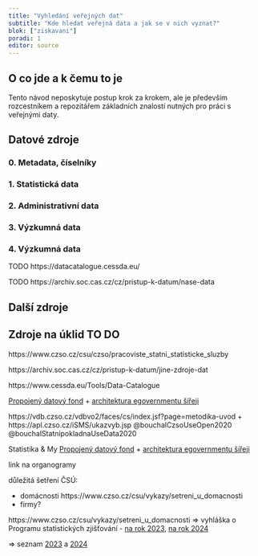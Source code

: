 ```yaml
---
title: "Vyhledání veřejných dat"
subtitle: "Kde hledat veřejná data a jak se v nich vyznat?"
blok: ["ziskavani"]
poradi: 1
editor: source
---
```


## O co jde a k čemu to je

Tento návod neposkytuje postup krok za krokem, ale je především rozcestníkem a repozitářem základních znalostí nutných pro práci s veřejnými daty.

## Datové zdroje

### 0. Metadata, číselníky

### 1. Statistická data

### 2. Administrativní data

### 3. Výzkumná data

### 4. Výzkumná data

TODO https://datacatalogue.cessda.eu/

TODO https://archiv.soc.cas.cz/cz/pristup-k-datum/nase-data

## Další zdroje

## Zdroje na úklid TO DO

https://www.czso.cz/csu/czso/pracoviste_statni_statisticke_sluzby

https://archiv.soc.cas.cz/cz/pristup-k-datum/jine-zdroje-dat


https://www.cessda.eu/Tools/Data-Catalogue 


[Propojený datový fond](https://archi.gov.cz/znalostni_baze:ga_ppdf?s[]=propojen%C3%BD%2A&s[]=datov%C3%BD%2A&s[]=fond%2A) + [architektura egovernmentu šířeji](https://archi.gov.cz/)

https://vdb.czso.cz/vdbvo2/faces/cs/index.jsf?page=metodika-uvod + https://apl.czso.cz/iSMS/ukazvyb.jsp
@bouchalCzsoUseOpen2020
@bouchalStatnipokladnaUseData2020

Statistika & My
[Propojený datový fond](https://archi.gov.cz/znalostni_baze:ga_ppdf?s[]=propojen%C3%BD%2A&s[]=datov%C3%BD%2A&s[]=fond%2A) + [architektura egovernmentu šířeji](https://archi.gov.cz/)

link na organogramy

důležitá šetření ČSÚ: 

- domácnosti https://www.czso.cz/csu/vykazy/setreni_u_domacnosti
- firmy?

https://www.czso.cz/csu/vykazy/setreni_u_domacnosti => vyhláška o Programu statistických zjišťování - [na rok 2023](https://www.zakonyprolidi.cz/cs/2022-324), [na rok 2024](https://www.zakonyprolidi.cz/monitor/7724336.htm)

=> seznam [2023](https://www.czso.cz/csu/vykazy/program-statistickych-zjistovani-na-rok-2023) a [2024](https://www.czso.cz/csu/vykazy/program-statistickych-zjistovani-na-rok-2024)



